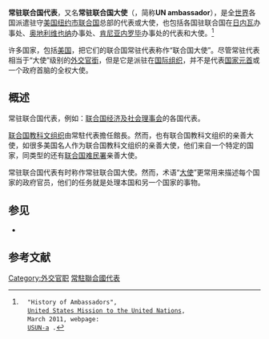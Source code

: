 '''常驻联合国代表'''，又名'''常驻联合国大使'''（{{lang-en|'''Permanent Representative to the United Nations'''}}，简称'''UN ambassador'''），是全[[世界|世界]]各国派遣驻守[[美国|美国]][[纽约市|纽约市]][[联合国|联合国]]总部的代表或大使，也包括各国驻联合国在[[日内瓦|日内瓦]]办事处、[[奥地利|奥地利]][[维也纳|维也纳]]办事处、[[肯尼亚|肯尼亚]][[内罗毕|内罗毕]]办事处的代表和大使。<ref>
   "History of Ambassadors",
   [[United_States_Mission_to_the_United_Nations|United States Mission to the United Nations]],
   March 2011, webpage:
   [http://usun.state.gov/about/hist_ambassadors/index.htm USUN-a] {{webarchive|url=https://web.archive.org/web/20130429190437/http://usun.state.gov/about/hist_ambassadors/index.htm |date=2013-04-29 }}.
</ref>

许多国家，包括[[美国|美国]]，把它们的联合国常驻代表称作“联合国大使”。尽管常驻代表相当于“大使”级别的[[外交官銜|外交官銜]]，但是它是派驻在[[国际组织|国际组织]]，并不是代表[[国家元首|国家元首]]或一个政府首脑的全权大使。

== 概述 ==
常驻联合国代表，例如：[[联合国经济及社会理事会|联合国经济及社会理事会]]的各国代表。

[[联合国教科文组织|联合国教科文组织]]由常駐代表擔任館長。然而，也有联合国教科文组织的亲善大使，如很多美国名人作为联合国教科文组织的亲善大使，他们来自一个特定的国家，同类型的还有[[联合国难民署|联合国难民署]]亲善大使。

常驻联合国代表有时称作常驻联合国大使。然而，术语“[[大使|大使]]”更常用来描述每个国家的政府官员，他们的任务就是处理本国和另一个国家的事物。

== 参见 ==
*{{Link-de|常駐代表處|Ständige Vertretung}}

== 参考文献 ==
{{Reflist}}
{{外交}}
[[Category:外交官职|Category:外交官职]]
[[Category:常駐聯合國代表|]]